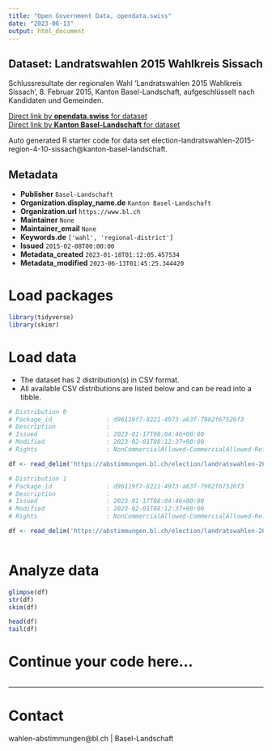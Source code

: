 ```yaml
---
title: "Open Government Data, opendata.swiss"
date: "2023-06-13"
output: html_document
---
```


## Dataset: Landratswahlen 2015 Wahlkreis Sissach

Schlussresultate der regionalen Wahl 'Landratswahlen 2015 Wahlkreis Sissach', 8. Februar 2015, Kanton Basel-Landschaft, aufgeschlüsselt nach Kandidaten und Gemeinden.

[Direct link by **opendata.swiss** for dataset](https://opendata.swiss/de/dataset/landratswahlen-2015-wahlkreis-sissach)<br>
[Direct link by **Kanton Basel-Landschaft** for dataset](https://abstimmungen.bl.ch/election/landratswahlen-2015-region-4-10-sissach/data)

Auto generated R starter code for data set election-landratswahlen-2015-region-4-10-sissach@kanton-basel-landschaft.

## Metadata

- **Publisher** `Basel-Landschaft`
- **Organization.display_name.de** `Kanton Basel-Landschaft`
- **Organization.url** `https://www.bl.ch`
- **Maintainer** `None`
- **Maintainer_email** `None`
- **Keywords.de** `['wahl', 'regional-district']`
- **Issued** `2015-02-08T00:00:00`
- **Metadata_created** `2023-01-18T01:12:05.457534`
- **Metadata_modified** `2023-06-13T01:45:25.344420`


# Load packages

```r

library(tidyverse)
library(skimr)

```

# Load data

-   The dataset has 2 distribution(s) in CSV format.
-   All available CSV distributions are listed below and can be read into a tibble.

```r

# Distribution 0
# Package_id               : d96119f7-8221-4973-a63f-7902f67526f3
# Description              : 
# Issued                   : 2023-01-17T08:04:46+00:00
# Modified                 : 2023-02-01T08:12:37+00:00
# Rights                   : NonCommercialAllowed-CommercialAllowed-ReferenceRequired

df <- read_delim('https://abstimmungen.bl.ch/election/landratswahlen-2015-region-4-10-sissach/data-csv')

# Distribution 1
# Package_id               : d96119f7-8221-4973-a63f-7902f67526f3
# Description              : 
# Issued                   : 2023-01-17T08:04:46+00:00
# Modified                 : 2023-02-01T08:12:37+00:00
# Rights                   : NonCommercialAllowed-CommercialAllowed-ReferenceRequired

df <- read_delim('https://abstimmungen.bl.ch/election/landratswahlen-2015-region-4-10-sissach/data-parties-csv')



```

# Analyze data

```r

glimpse(df)
str(df)
skim(df)

head(df)
tail(df)

```

# Continue your code here...

```r

```

------------------------------------------------------------------------

# Contact

wahlen-abstimmungen@bl.ch | Basel-Landschaft

